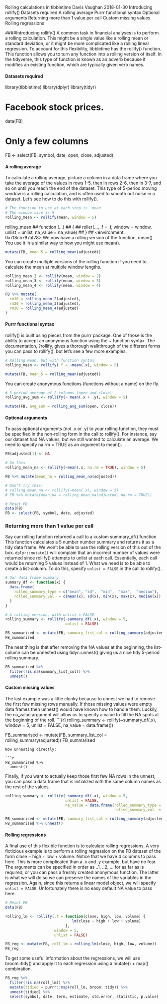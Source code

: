 Rolling calculations in tibbletime
Davis Vaughan
2018-01-30
Introducing rollify()
Datasets required
A rolling average
Purrr functional syntax
Optional arguments
Returning more than 1 value per call
Custom missing values
Rolling regressions

####Introducing rollify()
A common task in financial analyses is to perform a rolling calculation. This might be a single value like a rolling mean or standard deviation, or it might be more complicated like a rolling linear regression. To account for this flexibility, tibbletime has the rollify() function. This function allows you to turn any function into a rolling version of itself.
In the tidyverse, this type of function is known as an adverb because it modifies an existing function, which are typically given verb names.

#### Datasets required
library(tibbletime)
library(dplyr)
library(tidyr)

# Facebook stock prices.
data(FB)

# Only a few columns
FB <- select(FB, symbol, date, open, close, adjusted)

#### A rolling average
To calculate a rolling average, picture a column in a data frame where you take the average of the values in rows 1-5, then in rows 2-6, then in 3-7, and so on until you reach the end of the dataset. This type of 5-period moving window is a rolling calculation, and is often used to smooth out noise in a dataset.
Let’s see how to do this with rollify().
```r
# The function to use at each step is `mean`.
# The window size is 5
rolling_mean <- rollify(mean, window = 5)
```
rolling_mean
## function (...) 
## {
##     roller(..., .f = .f, window = window, unlist = unlist, na_value = na_value)
## }
## <environment: 0x7f8cb787af78>
We now have a rolling version of the function, mean(). You use it in a similar way to how you might use mean().
```r
mutate(FB, mean_5 = rolling_mean(adjusted))
```
  
You can create multiple versions of the rolling function if you need to calculate the mean at multiple window lengths.
```r
rolling_mean_2 <- rollify(mean, window = 2)
rolling_mean_3 <- rollify(mean, window = 3)
rolling_mean_4 <- rollify(mean, window = 4)

FB %>% mutate(
  rm10 = rolling_mean_2(adjusted),
  rm20 = rolling_mean_3(adjusted),
  rm30 = rolling_mean_4(adjusted)
)
```

#### Purrr functional syntax
rollify() is built using pieces from the purrr package. One of those is the ability to accept an anonymous function using the ~ function syntax.
The documentation, ?rollify, gives a thorough walkthrough of the different forms you can pass to rollify(), but let’s see a few more examples.
```r
# Rolling mean, but with function syntax
rolling_mean <- rollify(.f = ~mean(.x), window = 5)

mutate(FB, mean_5 = rolling_mean(adjusted))
```
You can create anonymous functions (functions without a name) on the fly.
```r
# 5 period average of 2 columns (open and close)
rolling_avg_sum <- rollify(~ mean(.x + .y), window = 5)

mutate(FB, avg_sum = rolling_avg_sum(open, close))
```

#### Optional arguments
To pass optional arguments (not .x or .y) to your rolling function, they must be specified in the non-rolling form in the call to rollify().
For instance, say our dataset had NA values, but we still wanted to calculate an average. We need to specify na.rm = TRUE as an argument to mean().
```r
FB$adjusted[1] <- NA

# Do this
rolling_mean_na <- rollify(~mean(.x, na.rm = TRUE), window = 5)

FB %>% mutate(mean_na = rolling_mean_na(adjusted))
```
```r
# Don't try this!
# rolling_mean_na <- rollify(~mean(.x), window = 5)
# FB %>% mutate(mean_na = rolling_mean_na(adjusted, na.rm = TRUE))

# Reset FB
data(FB)
FB <- select(FB, symbol, date, adjusted)
```

### Returning more than 1 value per call
Say our rolling function returned a call to a custom summary_df() function. This function calculates a 5 number number summary and returns it as a tidy data frame.
We won’t be able to use the rolling version of this out of the box. ``dplyr::mutate()`` will complain that an incorrect number of values were returned since rollify() attempts to unlist at each call. Essentially, each call would be returning 5 values instead of 1. What we need is to be able to create a list-column. To do this, specify ``unlist = FALSE`` in the call to rollify().
```r
# Our data frame summary
summary_df <- function(x) {
  data.frame(  
    rolled_summary_type = c("mean", "sd",  "min",  "max",  "median"),
    rolled_summary_val  = c(mean(x), sd(x), min(x), max(x), median(x))
  )
}
```
```r
# A rolling version, with unlist = FALSE
rolling_summary <- rollify(~summary_df(.x), window = 5, 
                           unlist = FALSE)

FB_summarised <- mutate(FB, summary_list_col = rolling_summary(adjusted))
FB_summarised
```

The neat thing is that after removing the NA values at the beginning, the list-column can be unnested using tidyr::unnest() giving us a nice tidy 5-period rolling summary.
```r
FB_summarised %>% 
  filter(!is.na(summary_list_col)) %>%
  unnest()
```

#### Custom missing values
The last example was a little clunky because to unnest we had to remove the first few missing rows manually. If those missing values were empty data frames then unnest() would have known how to handle them. Luckily, the na_value argument will allow us to specify a value to fill the NA spots at the beginning of the roll.
```{r]
rolling_summary <- rollify(~summary_df(.x), window = 5, 
                           unlist = FALSE, na_value = data.frame())

FB_summarised <- mutate(FB, summary_list_col = rolling_summary(adjusted))
FB_summarised
```
Now unnesting directly:

```r
FB_summarised %>% 
  unnest()
```
Finally, if you want to actually keep those first few NA rows in the unnest, you can pass a data frame that is initialized with the same column names as the rest of the values.
```r
rolling_summary <- rollify(~summary_df(.x), window = 5, 
                           unlist = FALSE, 
                           na_value = data.frame(rolled_summary_type = NA,
                                                 rolled_summary_val  = NA))
```
```r
FB_summarised <- mutate(FB, summary_list_col = rolling_summary(adjusted))
FB_summarised %>% unnest()
```

#### Rolling regressions
A final use of this flexible function is to calculate rolling regressions.
A very ficticious example is to perform a rolling regression on the FB dataset of the form close ~ high + low + volume. Notice that we have 4 columns to pass here. This is more complicated than a .x and .y example, but have no fear. The arguments can be specified in order as ..1, ..2, … for as far as is required, or you can pass a freshly created anonymous function. The latter is what we will do so we can preserve the names of the variables in the regression.
Again, since this returns a linear model object, we will specify ``unlist = FALSE``. Unfortunately there is no easy default NA value to pass here.

```r
# Reset FB
data(FB)

rolling_lm <- rollify(.f = function(close, high, low, volume) {
                              lm(close ~ high + low + volume)
                           }, 
                      window = 5, 
                      unlist = FALSE)

FB_reg <- mutate(FB, roll_lm = rolling_lm(close, high, low, volume))
FB_reg
```
To get some useful information about the regressions, we will use broom::tidy() and apply it to each regression using a mutate() + map() combination.
```r
FB_reg %>%
  filter(!is.na(roll_lm)) %>%
  mutate(tidied = purrr::map(roll_lm, broom::tidy)) %>%
  unnest(tidied) %>%
  select(symbol, date, term, estimate, std.error, statistic, p.value)
```
